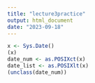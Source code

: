 ```yaml
---
title: "lecture3practice"
output: html_document
date: "2023-09-18"
---
```


```r
x <- Sys.Date()
(x)
date_num <- as.POSIXct(x)
date_list <- as.POSIXlt(x)
(unclass(date_num))
```

